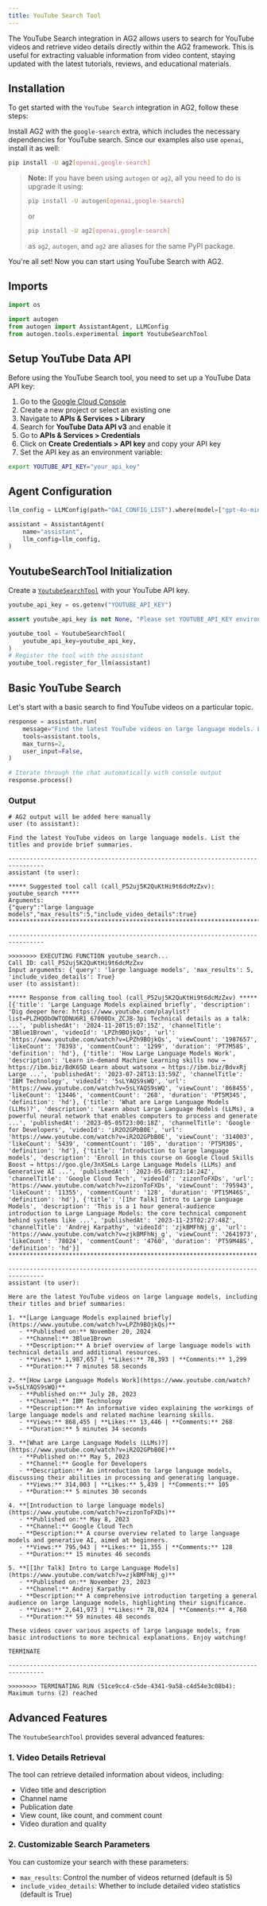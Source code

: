 ```yaml
---
title: YouTube Search Tool
---
```


The YouTube Search integration in AG2 allows users to search for YouTube videos and retrieve video details directly within the AG2 framework. This is useful for extracting valuable information from video content, staying updated with the latest tutorials, reviews, and educational materials.

## Installation

To get started with the `YouTube Search` integration in AG2, follow these steps:

Install AG2 with the `google-search` extra, which includes the necessary dependencies for YouTube search.
Since our examples also use `openai`, install it as well:

```bash
pip install -U ag2[openai,google-search]
```
> **Note:** If you have been using `autogen` or `ag2`, all you need to do is upgrade it using:
> ```bash
> pip install -U autogen[openai,google-search]
> ```
> or
> ```bash
> pip install -U ag2[openai,google-search]
> ```
> as `ag2`, `autogen`, and `ag2` are aliases for the same PyPI package.

You're all set! Now you can start using YouTube Search with AG2.

## Imports

```python
import os

import autogen
from autogen import AssistantAgent, LLMConfig
from autogen.tools.experimental import YoutubeSearchTool
```

## Setup YouTube Data API

Before using the YouTube Search tool, you need to set up a YouTube Data API key:

1. Go to the [Google Cloud Console](https://console.cloud.google.com/)
2. Create a new project or select an existing one
3. Navigate to **APIs & Services > Library**
4. Search for **YouTube Data API v3** and enable it
5. Go to **APIs & Services > Credentials**
6. Click on **Create Credentials > API key** and copy your API key
7. Set the API key as an environment variable:

```bash
export YOUTUBE_API_KEY="your_api_key"
```

## Agent Configuration

```python
llm_config = LLMConfig(path="OAI_CONFIG_LIST").where(model=["gpt-4o-mini"])

assistant = AssistantAgent(
    name="assistant",
    llm_config=llm_config,
)
```

## YoutubeSearchTool Initialization

Create a [`YoutubeSearchTool`](/docs/api-reference/autogen/tools/experimental/YoutubeSearchTool) with your YouTube API key.

```python
youtube_api_key = os.getenv("YOUTUBE_API_KEY")

assert youtube_api_key is not None, "Please set YOUTUBE_API_KEY environment variable"

youtube_tool = YoutubeSearchTool(
    youtube_api_key=youtube_api_key,
)
# Register the tool with the assistant
youtube_tool.register_for_llm(assistant)
```

## Basic YouTube Search

Let's start with a basic search to find YouTube videos on a particular topic.

```python
response = assistant.run(
    message="Find the latest YouTube videos on large language models. List the titles and provide brief summaries.",
    tools=assistant.tools,
    max_turns=2,
    user_input=False,
)

# Iterate through the chat automatically with console output
response.process()
```

### Output
```console
# AG2 output will be added here manually
user (to assistant):

Find the latest YouTube videos on large language models. List the titles and provide brief summaries.

--------------------------------------------------------------------------------
assistant (to user):

***** Suggested tool call (call_P52uj5K2QuKtHi9t6dcMzZxv): youtube_search *****
Arguments:
{"query":"large language models","max_results":5,"include_video_details":true}
*******************************************************************************

--------------------------------------------------------------------------------

>>>>>>>> EXECUTING FUNCTION youtube_search...
Call ID: call_P52uj5K2QuKtHi9t6dcMzZxv
Input arguments: {'query': 'large language models', 'max_results': 5, 'include_video_details': True}
user (to assistant):

***** Response from calling tool (call_P52uj5K2QuKtHi9t6dcMzZxv) *****
[{'title': 'Large Language Models explained briefly', 'description': 'Dig deeper here: https://www.youtube.com/playlist?list=PLZHQObOWTQDNU6R1_67000Dx_ZCJB-3pi Technical details as a talk: ...', 'publishedAt': '2024-11-20T15:07:15Z', 'channelTitle': '3Blue1Brown', 'videoId': 'LPZh9BOjkQs', 'url': 'https://www.youtube.com/watch?v=LPZh9BOjkQs', 'viewCount': '1987657', 'likeCount': '78393', 'commentCount': '1299', 'duration': 'PT7M58S', 'definition': 'hd'}, {'title': 'How Large Language Models Work', 'description': 'Learn in-demand Machine Learning skills now → https://ibm.biz/BdK65D Learn about watsonx → https://ibm.biz/BdvxRj Large ...', 'publishedAt': '2023-07-28T13:13:59Z', 'channelTitle': 'IBM Technology', 'videoId': '5sLYAQS9sWQ', 'url': 'https://www.youtube.com/watch?v=5sLYAQS9sWQ', 'viewCount': '868455', 'likeCount': '13446', 'commentCount': '268', 'duration': 'PT5M34S', 'definition': 'hd'}, {'title': 'What are Large Language Models (LLMs)?', 'description': 'Learn about Large Language Models (LLMs), a powerful neural network that enables computers to process and generate ...', 'publishedAt': '2023-05-05T23:00:18Z', 'channelTitle': 'Google for Developers', 'videoId': 'iR2O2GPbB0E', 'url': 'https://www.youtube.com/watch?v=iR2O2GPbB0E', 'viewCount': '314003', 'likeCount': '5439', 'commentCount': '105', 'duration': 'PT5M30S', 'definition': 'hd'}, {'title': 'Introduction to large language models', 'description': 'Enroll in this course on Google Cloud Skills Boost → https://goo.gle/3nXSmLs Large Language Models (LLMs) and Generative AI ...', 'publishedAt': '2023-05-08T23:14:24Z', 'channelTitle': 'Google Cloud Tech', 'videoId': 'zizonToFXDs', 'url': 'https://www.youtube.com/watch?v=zizonToFXDs', 'viewCount': '795943', 'likeCount': '11355', 'commentCount': '128', 'duration': 'PT15M46S', 'definition': 'hd'}, {'title': '[1hr Talk] Intro to Large Language Models', 'description': 'This is a 1 hour general-audience introduction to Large Language Models: the core technical component behind systems like ...', 'publishedAt': '2023-11-23T02:27:48Z', 'channelTitle': 'Andrej Karpathy', 'videoId': 'zjkBMFhNj_g', 'url': 'https://www.youtube.com/watch?v=zjkBMFhNj_g', 'viewCount': '2641973', 'likeCount': '78024', 'commentCount': '4760', 'duration': 'PT59M48S', 'definition': 'hd'}]
**********************************************************************

--------------------------------------------------------------------------------
assistant (to user):

Here are the latest YouTube videos on large language models, including their titles and brief summaries:

1. **[Large Language Models explained briefly](https://www.youtube.com/watch?v=LPZh9BOjkQs)**
   - **Published on:** November 20, 2024
   - **Channel:** 3Blue1Brown
   - **Description:** A brief overview of large language models with technical details and additional resources.
   - **Views:** 1,987,657 | **Likes:** 78,393 | **Comments:** 1,299
   - **Duration:** 7 minutes 58 seconds

2. **[How Large Language Models Work](https://www.youtube.com/watch?v=5sLYAQS9sWQ)**
   - **Published on:** July 28, 2023
   - **Channel:** IBM Technology
   - **Description:** An informative video explaining the workings of large language models and related machine learning skills.
   - **Views:** 868,455 | **Likes:** 13,446 | **Comments:** 268
   - **Duration:** 5 minutes 34 seconds

3. **[What are Large Language Models (LLMs)?](https://www.youtube.com/watch?v=iR2O2GPbB0E)**
   - **Published on:** May 5, 2023
   - **Channel:** Google for Developers
   - **Description:** An introduction to large language models, discussing their abilities in processing and generating language.
   - **Views:** 314,003 | **Likes:** 5,439 | **Comments:** 105
   - **Duration:** 5 minutes 30 seconds

4. **[Introduction to large language models](https://www.youtube.com/watch?v=zizonToFXDs)**
   - **Published on:** May 8, 2023
   - **Channel:** Google Cloud Tech
   - **Description:** A course overview related to large language models and generative AI, aimed at beginners.
   - **Views:** 795,943 | **Likes:** 11,355 | **Comments:** 128
   - **Duration:** 15 minutes 46 seconds

5. **[[1hr Talk] Intro to Large Language Models](https://www.youtube.com/watch?v=zjkBMFhNj_g)**
   - **Published on:** November 23, 2023
   - **Channel:** Andrej Karpathy
   - **Description:** A comprehensive introduction targeting a general audience on large language models, highlighting their significance.
   - **Views:** 2,641,973 | **Likes:** 78,024 | **Comments:** 4,760
   - **Duration:** 59 minutes 48 seconds

These videos cover various aspects of large language models, from basic introductions to more technical explanations. Enjoy watching!

TERMINATE

--------------------------------------------------------------------------------

>>>>>>>> TERMINATING RUN (51ce9cc4-c5de-4341-9a58-c4d54e3c08b4): Maximum turns (2) reached
```


## Advanced Features

The `YoutubeSearchTool` provides several advanced features:

### 1. Video Details Retrieval

The tool can retrieve detailed information about videos, including:

- Video title and description
- Channel name
- Publication date
- View count, like count, and comment count
- Video duration and quality


### 2. Customizable Search Parameters

You can customize your search with these parameters:

- `max_results`: Control the number of videos returned (default is 5)
- `include_video_details`: Whether to include detailed video statistics (default is True)
